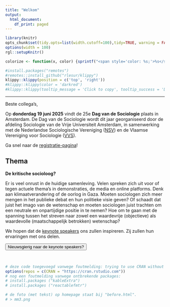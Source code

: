 ```yaml
---
title: "Welkom"
output:
  html_document:
    df_print: paged
---  
```


 <script src="https://kit.fontawesome.com/a076d05399.js" crossorigin="anonymous"></script>
 
<!---
https://stackoverflow.com/questions/30110377/saving-leaflet-output-as-html
--->
  
```r
library(knitr)
opts_chunk$set(tidy.opts=list(width.cutoff=100),tidy=TRUE, warning = FALSE, message = FALSE,comment = "#>", cache=TRUE, class.source=c("test"), class.output=c("test2"), cache.lazy = FALSE)
options(width = 100) 
rgl::setupKnitr()

colorize <- function(x, color) {sprintf("<span style='color: %s;'>%s</span>", color, x) }

```

```r
#install.packages("remotes")
#remotes::install_github("rlesur/klippy")
klippy::klippy(position = c('top', 'right'))
#klippy::klippy(color = 'darkred')
#klippy::klippy(tooltip_message = 'Click to copy', tooltip_success = 'Done')
```

--- 
 
Beste collega's, 

Op **donderdag 19 juni 2025** vindt de 25e **Dag van de Sociologie** plaats in Amsterdam. De Dag van de Sociologie wordt dit jaar georganiseerd door de afdeling Sociologie van de Vrije Universiteit Amsterdam, in samenwerking met de Nederlandse Sociologische Vereniging ([NSV](https://www.sociologie.nl/nsv)) en de Vlaamse Vereniging voor Sociologie ([VVS](http://www.sociologie.be/)).

Ga snel naar de [registratie-pagina](https://dvds2024.nl/registratie)!
  
## Thema 


<script>
function myFunction() {

            var btn = document.getElementById("myButton");
            //to make it fancier
            if (btn.value == "Click to hide code") {
                btn.value = "Read more";
                btn.innerHTML = "Nieuwsgierig naar de keynote speakers?";
            }
            else {
                btn.value = "Click to hide code";
                btn.innerHTML = "Lees minder";
            }
            //this is what you're looking for
            var x = document.getElementById("myDIV");
            if (x.style.display === "none") {
                x.style.display = "block";
            } else {
                x.style.display = "none";
            }
        }
          
</script>


**De kritische socioloog?**

Er is veel onrust in de huidige samenleving. Velen spreken zich uit voor of tegen actuele thema’s in demonstraties, de media en online platforms. Denk aan klimaatverandering of de oorlog in Gaza. Moeten sociologen zich meer mengen in het publieke debat en hun politieke visie geven? Of schaadt dat juist het imago van de wetenschap en moeten sociologen juist trachten om een neutrale en onpartijdige positie in te nemen? Hoe om te gaan met de spanning tussen het streven naar zowel een waardevrije (objectieve) als waardevolle (maatschappelijk betrokken) wetenschap? 

We hopen dat de [keynote speakers](https://dvds2025.nl/programma) ons zullen inspireren. Zij zullen hun ervaringen met ons delen. 

<!---
Wil je nog een paper/sessie/workhosp voorstel indienen ga naar de nsv site:

<button onclick="window.location.href='https://www.nsv-sociologie.nl/';">
      NSV
    </button>
--> 


<button class=button1 onclick="myFunction()" id="myButton" value="Click To Open Instructions"> Nieuwsgierig naar de keynote speakers?</button>

<div style="display:none;" id="myDIV"> 
<br> 

<!-- Verdere toelichting op thema en keynote speakers -->


<div style="background-color: #CCCCCC; width: 50%; height: 600px; float:left; margin: auto; padding: 20px; box-sizing: border-box; overflow-y: auto;">  

```r
knitr::include_graphics("IB.jpg")
``` 

[Ingrid Boas]( https://www.wur.nl/en/persons/ingrid-boas.htm) is universitair hoofddocent bij de Environmental Policy Group aan de Wageningen University. In haar onderzoek richt zij zich op milieubeheer, mobiliteit en bestuur. Zo onderzoekt zij de relatie tussen klimaatverandering en menselijke (im)mobiliteit en hoe dit zich op diverse manieren manifesteert in verschillende delen van de wereld.  

In haar keynote, zal ze putten uit resultaten van haar eerdere Veni-onderzoek en lopende Vidi-beurs over klimaatgerelateerde mobiliteit in grensgebieden. Ze besteedt aandacht aan de verschillende manieren hoe klimaatverandering gevolgen heeft voor mobiliteit en hoe de relatie tussen klimaat en mobiliteit geduid wordt, ook op politiek vlak. Vanuit het perspectief van een interdisciplinaire wetenschapper zal ze schetsen waar ze mogelijkheden ziet voor een meer sociologische onderzoeksaanpak op het gebied van klimaatmobiliteitsonderzoek in Nederland en België.
 

</div>  
  
<div style="background-color: #DCDCDC; width: 50%; height: 600px; float:left; margin: auto; padding: 20px; box-sizing: border-box; overflow-y: auto;"> 


```r
knitr::include_graphics("AC.jpeg")
``` 

 [Ann Crabbé](https://www.uantwerpen.be/en/staff/ann-crabbe/) is senior onderzoeker en lid van het Centre of Research on Environmental and Social Change van de Universiteit Antwerpen. Ann heeft een diploma kandidaat in de sociologie (1998), licentiaat in de bestuurswetenschappen (2000) en is doctor in de politieke en sociale wetenschappen (2008). In haar onderwijs en onderzoek pleit ze sterk voor interdisciplinaire samenwerking om de complexiteit van duurzaamheidsproblemen aan te pakken. Samen met biologe Sara Vicca was ze co-editor van het boek 'Van Klimaatverandering naar Systeemverandering'.  
 
In haar keynote zal ze onder andere spreken over het nagenoeg afgeronde project SOLARIS waar ze bij betrokken was. In dit project heeft een multidisciplinaire onderzoeksgroep sociaal-ruimtelijke onrechtvaardigheden als gevolg van klimaatadaptatiebeleid in verschillende landen onderzocht. Ze deelt de lessen die zijn geleerd over de praktijk van multidisciplinair onderzoek naar klimaatverandering en de rol die sociologen hierin  kunnen (en moeten) spelen. 


</div>  




<br>

</div>

<br>


<!--
## Call for Papers

Beste collega’s,

Op maandag 17 juni 2024 vindt de 24e Dag van de Sociologie plaats in Nijmegen. De Dag wordt dit jaar georganiseerd door de afdeling Sociologie van de Radboud Universiteit, in samenwerking met de Nederlandse Sociologische Vereniging (NSV) en de Vlaamse Vereniging voor Sociologie (VVS).

Vanaf heden kan iedereen een abstract voor een paper indienen (max. 250 woorden) via de website van de NSV (klik [hier](https://www.nsv-sociologie.nl/?page_id=3733) om direct naar het indienformulier te gaan). Indien mogelijk, geef een bondige omschrijving van de onderzoeksvragen, theoretisch kader, methoden en (eerste) bevindingen. Bij het indienen kunt u aangeven voor welke sessie uw bijdrage bedoeld is. Er zijn naast algemene sessies ook verschillende thematische sessies waarvan een aantal nog open staan voor abstracts. Papers die niet onmiddellijk binnen een thema passen kunnen worden ingediend voor de ‘open sessie’. Op het inschrijfformulier kunt u aangeven of u wilt presenteren in het Nederlands en/of Engels. De organisatie streeft naar een goede verdeling van Nederlandstalige en Engelstalige sessies. Auteurs kunnen maximaal 1 paper zelf presenteren, maar kunnen wel op meerdere papers op het programma co-auteur zijn.

Het indienen van abstracts is uitgesteld en kan nu tot en met **28 maart 2024**. Na de sluitingsdatum worden de abstracts door de organiserende commissie beoordeeld en ingedeeld. Wanneer uw paper niet in de desgewenste sessie past, proberen we u bij een ander geschikte sessie te plaatsen.

U wordt medio april 2024 op de hoogte gesteld of uw abstract is geaccepteerd en in welke sessie u bent ingedeeld. Alle deelnemers (sprekers, panelvoorzitters, overige belangstellenden) dienen zich vervolgens via de website van de NSV te registreren voor deelname aan de Dag van de Sociologie (dit kan vanaf medio april). Zonder registratie en betaling vooraf is deelname niet mogelijk.

Meer informatie over de Dag van de Sociologie kunt u vinden op [www.dvds2025.nl](https://www.dvds2025.nl).
Als u vragen heeft, kunt u die sturen naar [dvds2025@sociologie.nl](mailto:dvds2025@sociologie.nl).

Voelt u zich vrij deze call te verspreiden onder collega’s en geïnteresseerden. We kijken uit naar uw deelname!

Met vriendelijke groet, het organiserend comité 

Nella Geurts, Bas Hofstra, Klara Raiber, Jochem Tolsma en Ellen Verbakel

----

**Algemene sessies**

-	Bevolking 
-	Burgerschap 
-	Criminaliteit 
-	Cultuur 
-	Discriminatie
-	Etniciteit 
-	Familie
-	Gender 
-	Jeugd 
-	Klimaat 
-	Methode
-	Migratie 
-	Onderwijs 
-	Open sessie
-	Politiek 
-	Seksualiteit 
-	Sociale netwerken
-	Stratificatie / Klasse
-	Stad en stedelijkheid 
-	Theorie 
-	Werk 
-	Zorg / Gezondheid

----

**Thematische sessies** ([klik hier](https://dvds2024.nl/sessies) voor sessie abstracts)

-	Mobilization on Display: Approaches to a Visual Sociology of Social Movements and Political Communication (NL of EN) - (open for submissions)
-	Vluchtelingen in Nederland: hoe vinden zij hun weg in een nieuwe samenleving en welke rol speelt beleid hierin? (NL) - (open for submissions)
-	Mantelzorg in context (NL) - (open for submissions)
-	Sociology of Emotions (NL of EN) - (open for submissions)
-	Prejudice, racism and exclusionary reactions towards ethnic and religious minorities (NL of EN) - (open for submissions)
-	Political Sociology (NL of EN) - (open for submissions)
-	The Low Countries in Comparative Perspective: Results from International Surveys (EN) - (open for submissions)
- Computational Sociology of the Low Countries (NL or EN) - (open for submissions)
-	Ethnic, racial and religious discrimination: experimental designs and methodological innovations (EN)
-	Social Inequalities in International Higher Education (EN)
-	Sociology of Music I: Audiences and Tastes (EN) 
-	Sociology of Music I: Audiences and Gatekeepers (EN)

----

**Roundtables** ([klik hier](https://dvds2025.nl/sessies) voor roundtable abstracts)

-	Bring the mountain to us - sociology for sustainability scientists (EN or NL) - (open for submissions)
-	Collecting ethno-religious minority survey data in times of survey fatigue (EN)

--> 


```r
# deze code toegevoegd vanwege foutmelding: trying to use CRAN without setting a mirror
options(repos = c(CRAN = "https://cran.rstudio.com"))
# nog een foutmelding vanwege ontbrekende packages:
# install.packages ("kableExtra")
# install.packages ("reactablefmtr")

# de foto (met tekst) op homepage staat bij "before.html".
# > mm3.png


```



